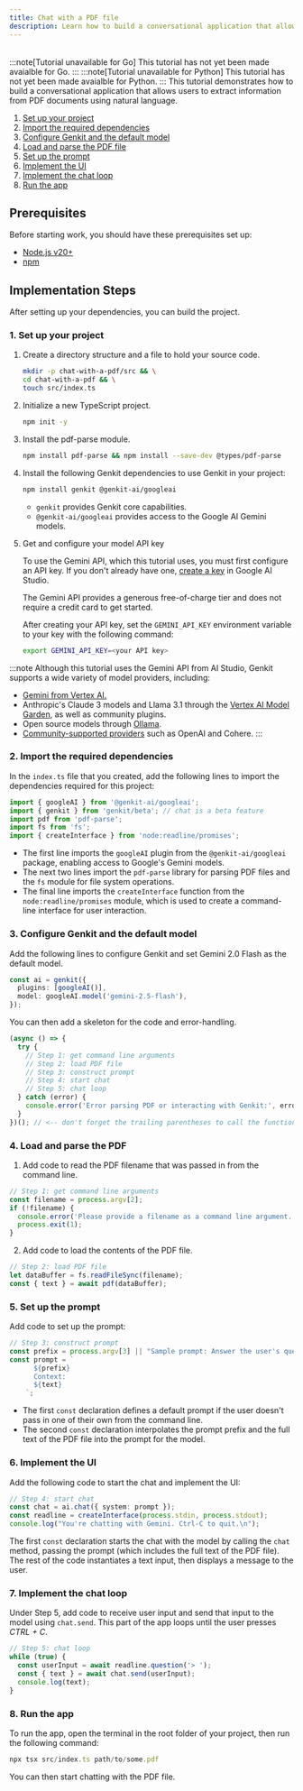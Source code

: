 ```yaml
---
title: Chat with a PDF file
description: Learn how to build a conversational application that allows users to extract information from PDF documents using natural language across JavaScript, Go, and Python.
---
```



<div style="display: flex; justify-content: space-between; align-items: center; gap: 1rem; margin: 1rem 0 1rem 0;">
  <LanguageSelector supportedLanguages="js" />
  <CopyMarkdownButton />
</div>

<LanguageContent lang="go">
:::note[Tutorial unavailable for Go]
This tutorial has not yet been made avaialble for Go.
:::
</LanguageContent>

<LanguageContent lang="python">
:::note[Tutorial unavailable for Python]
This tutorial has not yet been made avaialble for Python.
:::
</LanguageContent>

<LanguageContent lang="js">
This tutorial demonstrates how to build a conversational application that
allows users to extract information from PDF documents using natural language.

1. [Set up your project](#1-set-up-your-project)
2. [Import the required dependencies](#2-import-the-required-dependencies)
3. [Configure Genkit and the default model](#3-configure-genkit-and-the-default-model)
4. [Load and parse the PDF file](#4-load-and-parse-the-pdf)
5. [Set up the prompt](#5-set-up-the-prompt)
6. [Implement the UI](#6-implement-the-ui)
7. [Implement the chat loop](#7-implement-the-chat-loop)
8. [Run the app](#8-run-the-app)

## Prerequisites

Before starting work, you should have these prerequisites set up:

- [Node.js v20+](https://nodejs.org/en/download)
- [npm](https://docs.npmjs.com/downloading-and-installing-node-js-and-npm)

## Implementation Steps

After setting up your dependencies, you can build the project.

### 1. Set up your project

1. Create a directory structure and a file to hold
   your source code.

   ```bash
   mkdir -p chat-with-a-pdf/src && \
   cd chat-with-a-pdf && \
   touch src/index.ts
   ```

2. Initialize a new TypeScript project.

   ```bash
   npm init -y
   ```

3. Install the pdf-parse module.

   ```bash
   npm install pdf-parse && npm install --save-dev @types/pdf-parse
   ```

4. Install the following Genkit dependencies to use Genkit in your project:

   ```bash
   npm install genkit @genkit-ai/googleai
   ```

   - `genkit` provides Genkit core capabilities.
   - `@genkit-ai/googleai` provides access to the Google AI Gemini models.

5. Get and configure your model API key

   To use the Gemini API, which this tutorial uses, you must first
   configure an API key. If you don't already have one,
   [create a key](https://makersuite.google.com/app/apikey) in Google AI Studio.

   The Gemini API provides a generous free-of-charge tier and does not require a
   credit card to get started.

   After creating your API key, set the `GEMINI_API_KEY` environment
   variable to your key with the following command:

   ```bash
   export GEMINI_API_KEY=<your API key>
   ```

:::note
Although this tutorial uses the Gemini API from AI Studio, Genkit
supports a wide variety of model providers, including:

- [Gemini from Vertex AI.](/docs/integrations/vertex-ai#usage)
- Anthropic's Claude 3 models and Llama 3.1 through the
  [Vertex AI Model Garden](/docs/integrations/vertex-ai#model-garden-integration),
  as well as community plugins.
- Open source models through
  [Ollama](/docs/integrations/ollama).
- [Community-supported providers](/docs/integrations/overview) such as OpenAI and Cohere.
  :::

### 2. Import the required dependencies

In the `index.ts` file that you created, add the
following lines to import the dependencies required for this project:

```typescript
import { googleAI } from '@genkit-ai/googleai';
import { genkit } from 'genkit/beta'; // chat is a beta feature
import pdf from 'pdf-parse';
import fs from 'fs';
import { createInterface } from 'node:readline/promises';
```

- The first line imports the `googleAI`
  plugin from the `@genkit-ai/googleai` package, enabling access to
  Google's Gemini models.
- The next two lines import the `pdf-parse` library for parsing PDF files
  and the `fs` module for file system operations.
- The final line imports the `createInterface` function from the
  `node:readline/promises` module, which is used to create a command-line
  interface for user interaction.

### 3. Configure Genkit and the default model

Add the following lines to configure Genkit and set Gemini 2.0 Flash as the
default model.

```typescript
const ai = genkit({
  plugins: [googleAI()],
  model: googleAI.model('gemini-2.5-flash'),
});
```

You can then add a skeleton for the code and error-handling.

```typescript
(async () => {
  try {
    // Step 1: get command line arguments
    // Step 2: load PDF file
    // Step 3: construct prompt
    // Step 4: start chat
    // Step 5: chat loop
  } catch (error) {
    console.error('Error parsing PDF or interacting with Genkit:', error);
  }
})(); // <-- don't forget the trailing parentheses to call the function!
```

### 4. Load and parse the PDF

1. Add code to read the PDF filename that was passed
   in from the command line.

```typescript
// Step 1: get command line arguments
const filename = process.argv[2];
if (!filename) {
  console.error('Please provide a filename as a command line argument.');
  process.exit(1);
}
```

2. Add code to load the contents of the PDF file.

```typescript
// Step 2: load PDF file
let dataBuffer = fs.readFileSync(filename);
const { text } = await pdf(dataBuffer);
```

### 5. Set up the prompt

Add code to set up the prompt:

```typescript
// Step 3: construct prompt
const prefix = process.argv[3] || "Sample prompt: Answer the user's questions about the contents of this PDF file.";
const prompt = `
      ${prefix}
      Context:
      ${text}
    `;
```

- The first `const` declaration defines a default prompt if the user doesn't
  pass in one of their own from the command line.
- The second `const` declaration interpolates the prompt prefix and the full
  text of the PDF file into the prompt for the model.

### 6. Implement the UI

Add the following code to start the chat and
implement the UI:

```typescript
// Step 4: start chat
const chat = ai.chat({ system: prompt });
const readline = createInterface(process.stdin, process.stdout);
console.log("You're chatting with Gemini. Ctrl-C to quit.\n");
```

The first `const` declaration starts the chat with the model by
calling the `chat` method, passing the prompt (which includes
the full text of the PDF file). The rest of the code instantiates
a text input, then displays a message to the user.

### 7. Implement the chat loop

Under Step 5, add code to receive user input and
send that input to the model using `chat.send`. This part
of the app loops until the user presses _CTRL + C_.

```typescript
// Step 5: chat loop
while (true) {
  const userInput = await readline.question('> ');
  const { text } = await chat.send(userInput);
  console.log(text);
}
```

### 8. Run the app

To run the app, open the terminal in the root
folder of your project, then run the following command:

```typescript
npx tsx src/index.ts path/to/some.pdf
```

You can then start chatting with the PDF file.

</LanguageContent>